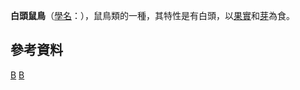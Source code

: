 {{Speciesbox
| taxon = Colius leucocephalus
| image = White-headed Mousebird - Samburu NH8O5520.jpg
| status = LC
| status_system = IUCN3.1
| status_ref = <ref>{{IUCN|id=22683780 |title=''Colius leucocephalus'' |assessor=BirdLife International |assessor-link=BirdLife International |version=2013.2 |year=2012 |accessdate=26 November 2013}}</ref>
| binomial_authority = Reichenow, 1879
}}
'''白頭鼠鳥'''（[[學名|學名]]：''{{lang|la|Colius leucocephalus}}''），鼠鳥類的一種，其特性是有白頭，以[[果實|果實]]和[[芽|芽]]為食。

==參考資料==
{{Reflist}}
{{Taxonbar|from=Q997357}}

[[Category:鼠鳥目|B]]
[[Category:1879年描述的鸟类|B]]


{{Bird-stub}}